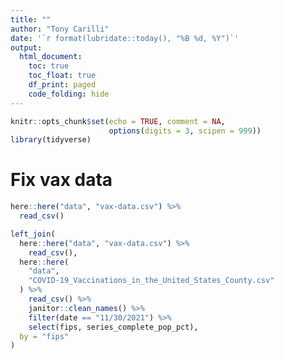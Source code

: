 ```yaml
---
title: ""
author: "Tony Carilli"
date: '`r format(lubridate::today(), "%B %d, %Y")`'
output: 
  html_document:
    toc: true
    toc_float: true
    df_print: paged
    code_folding: hide
---
```


```r
knitr::opts_chunk$set(echo = TRUE, comment = NA,
                      options(digits = 3, scipen = 999))
library(tidyverse)
```

# Fix vax data

```r
here::here("data", "vax-data.csv") %>% 
  read_csv()
```

```r
left_join(
  here::here("data", "vax-data.csv") %>%
    read_csv(),
  here::here(
    "data",
    "COVID-19_Vaccinations_in_the_United_States_County.csv"
  ) %>%
    read_csv() %>%
    janitor::clean_names() %>%
    filter(date == "11/30/2021") %>%
    select(fips, series_complete_pop_pct),
  by = "fips"
)
```

